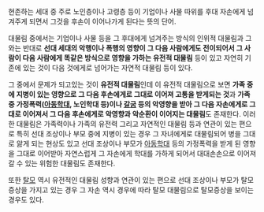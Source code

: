 현존하는 세대 중 주로 노인층이나 고령층 등이 기업이나 사물 따위를 후대 자손에게 넘겨주게 되면서 그것을 후손이 이어나가게 된다는 뜻의 단어. 

대물림 중에서는 기업이나 사물 등을 그 후대에게 넘겨주는 방식의 인위적 대물림과 그와는 반대로 '''선대 세대의 악행이나 폭행의 영향이 그 다음 사람에게도 전이되어서 그 사람이 다음 사람에게 똑같은 방식으로 영향을 가하는 유전적 대물림''' 등이 있고 자연히 기존에 있는 것이 다음 것에게로 넘어가는 자연적 대물림 등이 있다. 

그 중에서 문제가 되고있는 것이 '''유전적 대물림'''인데 이 유전적 대물림으로 보면 '''가족 중에 지병이 있는 영향으로 그 다음 후손에게로 그대로 이어져 고통을 받게되는 것'''과 '''가족 중 가정폭력([[아동학대]], 노인학대 등)이나 [[갈굼]] 등의 악영향을 받아 그 다음 자손에게로 그대로 이어져서 그 다음 후손에게로 악영향과 악순환이 이어지는 대물림'''도 존재한다. 이러한 대물림은 가족력이나 가족의 유전력 그리고 자연적인 대물림 등과 연관이 있는 편으로 특히 선대 조상이나 부모 중에 지병이 있는 경우 그 자녀에게로 대물림되어 병을 그대로 앓게 되는 현상도 있고 선대 조상이나 부모가 [[아동학대]] 등의 가정폭력을 받게 된 영향을 그대로 이어받아 자연스럽게 그 자손에게 학대를 가하게 되어서 대대손손으로 이어져 갈 수 있는 위험한 대물림도 존재한다.  

또한 [[탈모]] 역시 유전적인 대물림 성향과 연관이 있는 편으로 선대 조상이나 부모가 탈모증상을 가지고 있는 경우 그 자손 역시 경우에 따라 탈모 대물림으로 탈모증상을 보이는 경우도 있다.
